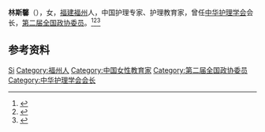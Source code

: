 '''林斯馨'''（{{bd|1906年|}}），女，[[福建|福建]][[福州|福州]]人，中国护理专家、护理教育家，曾任[[中华护理学会|中华护理学会]]会长，[[第二届全国政协委员|第二届全国政协委员]]。<ref>{{Cite book|title=历届全国政协委员人名辞典|author=|publisher=中国国际广播出版社|year=1996|isbn=9787507813746|location=北京|pages=286}}</ref><ref>{{Cite book|title=中华人民共和国职官志|author=何虎生, 李耀东, 向常福主编|publisher=中国社会出版社|year=2003|isbn=9787800883934|location=北京|pages=}}</ref><ref>{{Cite book|title=华夏妇女名人词典|author=周行健主编|publisher=华夏出版社|year=1988|isbn=|location=北京|pages=}}</ref>

== 参考资料 ==
{{reflist}}

{{中国人物小作品}}

{{Authority control}}
{{DEFAULTSORT:Lin林}}
[[Category:林姓|Si]]
[[Category:福州人|Category:福州人]]
[[Category:中国女性教育家|Category:中国女性教育家]]
[[Category:第二届全国政协委员|Category:第二届全国政协委员]]
[[Category:中华护理学会会长|Category:中华护理学会会长]]